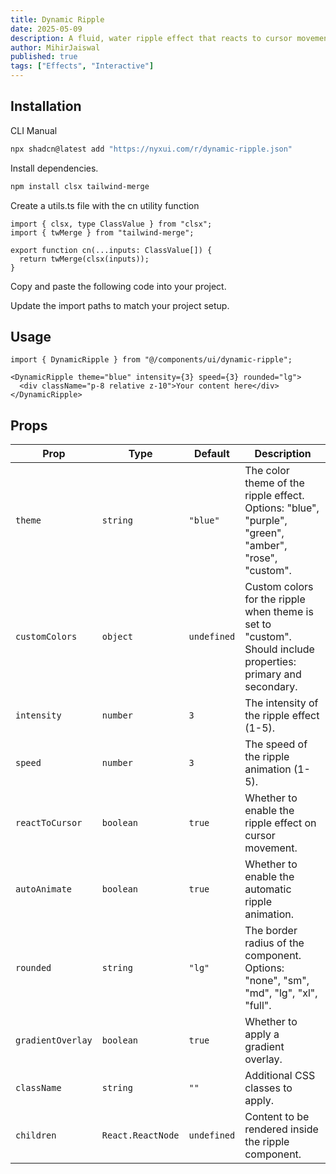 ```yaml
---
title: Dynamic Ripple
date: 2025-05-09
description: A fluid, water ripple effect that reacts to cursor movement or touch.
author: MihirJaiswal
published: true
tags: ["Effects", "Interactive"]
---
```


<ComponentPreview name="dynamic-ripple-demo" />

## Installation

<Tabs defaultValue="cli">

<TabsList>
  <TabsTrigger value="cli">CLI</TabsTrigger>
  <TabsTrigger value="manual">Manual</TabsTrigger>
</TabsList>
<TabsContent value="cli">

```bash
npx shadcn@latest add "https://nyxui.com/r/dynamic-ripple.json"
```

</TabsContent>

<TabsContent value="manual">

<Steps>

<Step>Install dependencies.</Step>

```bash
npm install clsx tailwind-merge
```

<Step>Create a utils.ts file with the cn utility function</Step>

```tsx
import { clsx, type ClassValue } from "clsx";
import { twMerge } from "tailwind-merge";

export function cn(...inputs: ClassValue[]) {
  return twMerge(clsx(inputs));
}
```

<Step>Copy and paste the following code into your project.</Step>

<ComponentSource name="dynamic-ripple" />

<Step>Update the import paths to match your project setup.</Step>

</Steps>

</TabsContent>

</Tabs>

## Usage

```tsx
import { DynamicRipple } from "@/components/ui/dynamic-ripple";
```

```tsx
<DynamicRipple theme="blue" intensity={3} speed={3} rounded="lg">
  <div className="p-8 relative z-10">Your content here</div>
</DynamicRipple>
```

## Props

| Prop              | Type              | Default     | Description                                                                                                   |
| ----------------- | ----------------- | ----------- | ------------------------------------------------------------------------------------------------------------- |
| `theme`           | `string`          | `"blue"`    | The color theme of the ripple effect. Options: "blue", "purple", "green", "amber", "rose", "custom".          |
| `customColors`    | `object`          | `undefined` | Custom colors for the ripple when theme is set to "custom". Should include properties: primary and secondary. |
| `intensity`       | `number`          | `3`         | The intensity of the ripple effect (1-5).                                                                     |
| `speed`           | `number`          | `3`         | The speed of the ripple animation (1-5).                                                                      |
| `reactToCursor`   | `boolean`         | `true`      | Whether to enable the ripple effect on cursor movement.                                                       |
| `autoAnimate`     | `boolean`         | `true`      | Whether to enable the automatic ripple animation.                                                             |
| `rounded`         | `string`          | `"lg"`      | The border radius of the component. Options: "none", "sm", "md", "lg", "xl", "full".                          |
| `gradientOverlay` | `boolean`         | `true`      | Whether to apply a gradient overlay.                                                                          |
| `className`       | `string`          | `""`        | Additional CSS classes to apply.                                                                              |
| `children`        | `React.ReactNode` | `undefined` | Content to be rendered inside the ripple component.                                                           |
